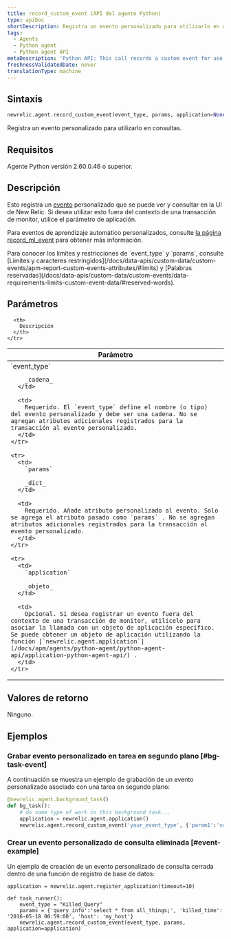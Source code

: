 ```yaml
---
title: record_custom_event (API del agente Python)
type: apiDoc
shortDescription: Registra un evento personalizado para utilizarlo en consultas.
tags:
  - Agents
  - Python agent
  - Python agent API
metaDescription: 'Python API: This call records a custom event for use in querying.'
freshnessValidatedDate: never
translationType: machine
---
```


## Sintaxis

```py
newrelic.agent.record_custom_event(event_type, params, application=None)
```

Registra un evento personalizado para utilizarlo en consultas.

## Requisitos

Agente Python versión 2.60.0.46 o superior.

## Descripción

Esto registra un [evento](/docs/data-apis/understand-data/new-relic-data-types/#event-data) personalizado que se puede ver y consultar en la UI de New Relic. Si desea utilizar esto fuera del contexto de una transacción de monitor, utilice el parámetro de aplicación.

Para eventos de aprendizaje automático personalizados, consulte [la página record_ml_event](/docs/apm/agents/python-agent/python-agent-api/recordmlevent-python-agent-api) para obtener más información.

<Callout variant="important">
  Para conocer los límites y restricciones de `event_type` y `params`, consulte [Límites y caracteres restringidos](/docs/data-apis/custom-data/custom-events/apm-report-custom-events-attributes/#limits) y [Palabras reservadas](/docs/data-apis/custom-data/custom-events/data-requirements-limits-custom-event-data/#reserved-words).
</Callout>

## Parámetros

<table>
  <thead>
    <tr>
      <th width="25%">
        Parámetro
      </th>

      <th>
        Descripción
      </th>
    </tr>
  </thead>

  <tbody>
    <tr>
      <td>
        `event_type`

        _cadena_
      </td>

      <td>
        Requerido. El `event_type` define el nombre (o tipo) del evento personalizado y debe ser una cadena. No se agregan atributos adicionales registrados para la transacción al evento personalizado.
      </td>
    </tr>

    <tr>
      <td>
        `params`

        _dict_
      </td>

      <td>
        Requerido. Añade atributo personalizado al evento. Solo se agrega el atributo pasado como `params` . No se agregan atributos adicionales registrados para la transacción al evento personalizado.
      </td>
    </tr>

    <tr>
      <td>
        `application`

        _objeto_
      </td>

      <td>
        Opcional. Si desea registrar un evento fuera del contexto de una transacción de monitor, utilícelo para asociar la llamada con un objeto de aplicación específico. Se puede obtener un objeto de aplicación utilizando la función [`newrelic.agent.application`](/docs/apm/agents/python-agent/python-agent-api/application-python-agent-api/) .
      </td>
    </tr>
  </tbody>
</table>

## Valores de retorno

Ninguno.

## Ejemplos

### Grabar evento personalizado en tarea en segundo plano [#bg-task-event]

A continuación se muestra un ejemplo de grabación de un evento personalizado asociado con una tarea en segundo plano:

```py
@newrelic.agent.background_task() 
def bg_task(): 
    # do some type of work in this background task...
    application = newrelic.agent.application()
    newrelic.agent.record_custom_event('your_event_type', {'param1':'value1'}, application)
```

### Crear un evento personalizado de consulta eliminada [#event-example]

Un ejemplo de creación de un evento personalizado de consulta cerrada dentro de una función de registro de base de datos:

```PY
application = newrelic.agent.register_application(timeout=10)

def task_runner(): 
    event_type = "Killed_Query" 
    params = {'query_info':'select * from all_things;', 'killed_time': '2016-05-18 00:59:00', 'host': 'my_host'} 
    newrelic.agent.record_custom_event(event_type, params, application=application)
```